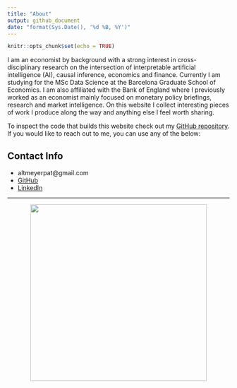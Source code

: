 ```yaml
---
title: "About"
output: github_document
date: "format(Sys.Date(), '%d %B, %Y')"
---
```


```r
knitr::opts_chunk$set(echo = TRUE)
```

I am an economist by background with a strong interest in cross-disciplinary research on the intersection of interpretable artificial intelligence (AI), causal inference, economics and finance. Currently I am studying for the MSc Data Science at the Barcelona Graduate School of Economics. I am also affiliated with the Bank of England where I previously worked as an economist mainly focused on monetary policy briefings, research and market intelligence. On this website I collect interesting pieces of work I produce along the way and anything else I feel worth sharing.

To inspect the code that builds this website check out my [GitHub repository](https://github.com/pat-alt/patalt). If you would like to reach out to me, you can use any of the below:

## Contact Info {#contact}

- altmeyerpat@gmail.com
- [GitHub](https://github.com/pat-alt)
- [LinkedIn](https://www.linkedin.com/in/patrick-altmeyer-a2a25494/)

<hr>

<div style="text-align:center">
  <img src="/www/avatar.jpg"  width="400px"/>
</div>




